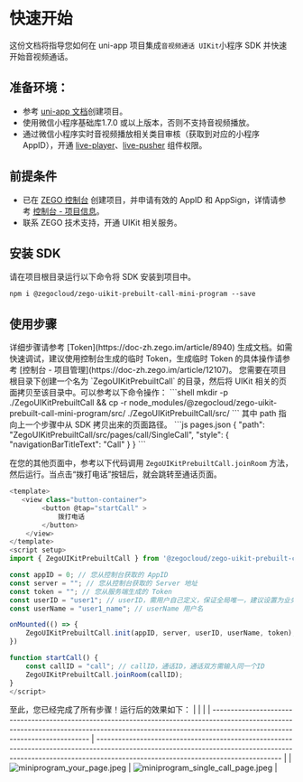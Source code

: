 # 快速开始

这份文档将指导您如何在 uni-app 项目集成`音视频通话 UIKit`小程序 SDK 并快速开始音视频通话。

## 准备环境：
- 参考 [uni-app 文档](https://zh.uniapp.dcloud.io/quickstart-hx.html)创建项目。
- 使用微信小程序基础库1.7.0 或以上版本，否则不支持音视频播放。
- 通过微信小程序实时音视频播放相关类目审核（获取到对应的小程序 AppID），开通 [live-player](https://developers.weixin.qq.com/miniprogram/dev/component/live-player.html)、[live-pusher](https://developers.weixin.qq.com/miniprogram/dev/component/live-pusher.html) 组件权限。

## 前提条件
- 已在 [ZEGO 控制台](https://console.zego.im/account/login) 创建项目，并申请有效的 AppID 和 AppSign，详情请参考 [控制台 - 项目信息](https://doc-zh.zego.im/article/12107)。
- 联系 ZEGO 技术支持，开通 UIKit 相关服务。
## 安装 SDK

请在项目根目录运行以下命令将 SDK 安装到项目中。

```shell
npm i @zegocloud/zego-uikit-prebuilt-call-mini-program --save
```

## 使用步骤

<Steps>
<Step title="在您的服务端部署好 Token 生成服务。">
详细步骤请参考 [Token](https://doc-zh.zego.im/article/8940) 生成文档。如需快速调试，建议使用控制台生成的临时 Token，生成临时 Token 的具体操作请参考 [控制台 - 项目管理](https://doc-zh.zego.im/article/12107)。
</Step>
<Step title="导入 UIKit 页面">
您需要在项目根目录下创建一个名为 `ZegoUIKitPrebuiltCall` 的目录，然后将 UIKit 相关的页面拷贝至该目录中。可以参考以下命令操作：
```shell
mkdir -p ./ZegoUIKitPrebuiltCall && cp -r node_modules/@zegocloud/zego-uikit-prebuilt-call-mini-program/src/ ./ZegoUIKitPrebuiltCall/src/
```
</Step>
<Step title="在 uni-app 的 pages.json 文件中添加一个跳转至 UIKit 的页面配置项。">
其中 path 指向上一个步骤中从 SDK 拷贝出来的页面路径。
```js pages.json
{
    "path": "ZegoUIKitPrebuiltCall/src/pages/call/SingleCall",
    "style": {
        "navigationBarTitleText": "Call"
    }
}
```
</Step>
<Step title="跳转至通话页面。">

在您的其他页面中，参考以下代码调用 `ZegoUIKitPrebuiltCall.joinRoom` 方法，然后运行。当点击“拨打电话”按钮后，就会跳转至通话页面。

```js YourPage.vue {18,23}
<template>
   <view class="button-container">
        <button @tap="startCall" >
            拨打电话
        </button>
    </view>
</template>
<script setup>
import { ZegoUIKitPrebuiltCall } from '@zegocloud/zego-uikit-prebuilt-call-mini-program';

const appID = 0; // 您从控制台获取的 AppID
const server = ""; // 您从控制台获取的 Server 地址
const token = ""; // 您从服务端生成的 Token
const userID = "user1"; // userID，需用户自己定义，保证全局唯一，建议设置为业务系统中的用户唯一标识
const userName = "user1_name"; // userName 用户名

onMounted(() => {
	ZegoUIKitPrebuiltCall.init(appID, server, userID, userName, token);
})

function startCall() {
    const callID = "call"; // callID，通话ID，通话双方需输入同一个ID
    ZegoUIKitPrebuiltCall.joinRoom(callID);
}
</script>
```

</Step>
</Steps>

至此，您已经完成了所有步骤！运行后的效果如下：
|                                                                                                                                                                                                          |                                                                                                                                                                                                                 |
| -------------------------------------------------------------------------------------------------------------------------------------------------------------------------------------------------------- | --------------------------------------------------------------------------------------------------------------------------------------------------------------------------------------------------------------- |
| <Frame width="128" height="auto" caption=""><img src="https://media-resource.spreading.io/docuo/workspace564/27e54a759d23575969552654cb45bf89/12765df983.jpeg" alt="miniprogram_your_page.jpeg"/></Frame> | <Frame width="128" height="auto" caption=""><img src="https://media-resource.spreading.io/docuo/workspace564/27e54a759d23575969552654cb45bf89/efee65a3e8.jpeg" alt="miniprogram_single_call_page.jpeg"/></Frame> |


